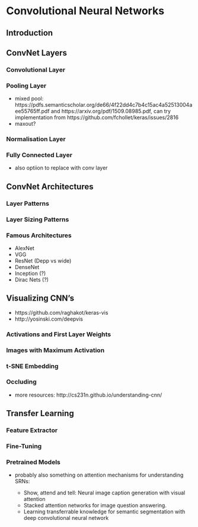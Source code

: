 # Convolutional Neural Networks
\label{chp:cnn}

## Introduction

## ConvNet Layers

### Convolutional Layer

### Pooling Layer

+ mixed pool: https://pdfs.semanticscholar.org/de66/4f22dd4c7b4c15ac4a52513004aee55765ff.pdf and https://arxiv.org/pdf/1509.08985.pdf, can try implementation from https://github.com/fchollet/keras/issues/2816
+ maxout?

### Normalisation Layer

### Fully Connected Layer

+ also optiion to replace with conv layer

## ConvNet Architectures

### Layer Patterns

### Layer Sizing Patterns

### Famous Architectures

+ AlexNet
+ VGG
+ ResNet (Depp vs wide)
+ DenseNet
+ Inception (?)
+ Dirac Nets (?)

## Visualizing CNN's

+ https://github.com/raghakot/keras-vis
+ http://yosinski.com/deepvis

### Activations and First Layer Weights

### Images with Maximum Activation

### t-SNE Embedding

### Occluding

+ more resources: http://cs231n.github.io/understanding-cnn/

## Transfer Learning

### Feature Extractor

### Fine-Tuning

### Pretrained Models

+ probably also something on attention mechanisms for understanding SRNs:

    + Show, attend and tell: Neural image caption generation with visual attention
    + Stacked attention networks for image question answering.
    + Learning transferrable knowledge for semantic segmentation with deep convolutional neural network